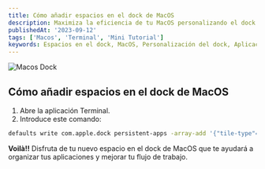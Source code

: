 ```yaml
---
title: Cómo añadir espacios en el dock de MacOS
description: Maximiza la eficiencia de tu MacOS personalizando el dock con espacios estratégicos para resaltar tus aplicaciones clave. Descubre cómo mejorar tu flujo de trabajo con este mini tutorial.
publishedAt: '2023-09-12'
tags: ['Macos', 'Terminal', 'Mini Tutorial']
keywords: Espacios en el dock, MacOS, Personalización del dock, Aplicaciones destacadas, Productividad en MacOS, Dock de MacOS, Configuración del dock, Trucos de MacOS, Organización de aplicaciones, Optimización del flujo de trabajo
---
```


<Image
  className="w-full rounded-md"
  src="/images/blog/cover-img-macosdock.jpg"
  alt="Macos Dock"
  width={672}
  height={258}
  priority
/>

## Cómo añadir espacios en el dock de MacOS

1. Abre la aplicación Terminal.
2. Introduce este comando:

```bash
defaults write com.apple.dock persistent-apps -array-add '{"tile-type"="spacer-tile";}'; killall Dock
```

**Voilà!!** Disfruta de tu nuevo espacio en el dock de MacOS que te ayudará a organizar tus aplicaciones y mejorar tu flujo de trabajo.
